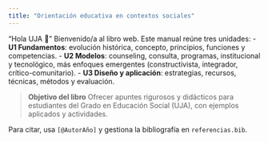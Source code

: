 ```yaml
---
title: "Orientación educativa en contextos sociales"
---
```

“Hola UJA 👋”
Bienvenido/a al libro web. Este manual reúne tres unidades:
- **U1 Fundamentos**: evolución histórica, concepto, principios, funciones y competencias.
- **U2 Modelos**: counseling, consulta, programas, institucional y tecnológico, más enfoques emergentes (constructivista, integrador, crítico-comunitario).
- **U3 Diseño y aplicación**: estrategias, recursos, técnicas, métodos y evaluación.

> **Objetivo del libro**
> Ofrecer apuntes rigurosos y didácticos para estudiantes del Grado en Educación Social (UJA), con ejemplos aplicados y actividades.

Para citar, usa `[@AutorAño]` y gestiona la bibliografía en `referencias.bib`.

